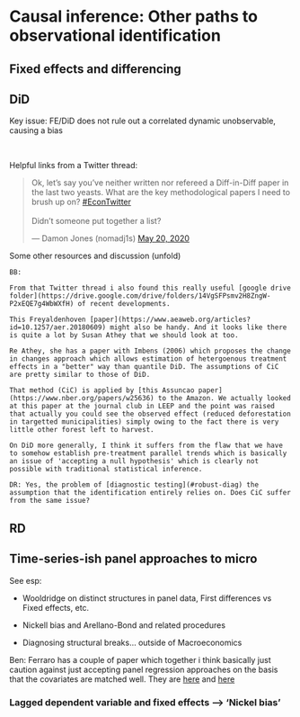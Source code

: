 # [Causal inference: Other paths to observational identification]{#other_paths}


## Fixed effects and differencing

## DiD

Key issue: FE/DiD does not rule out a correlated dynamic unobservable, causing a bias

\

Helpful links from a Twitter thread:

<blockquote class="twitter-tweet"><p lang="en" dir="ltr">Ok, let’s say you’ve neither written nor refereed a Diff-in-Diff paper in the last two yeasts. What are the key methodological papers I need to brush up on? <a href="https://twitter.com/hashtag/EconTwitter?src=hash&amp;ref_src=twsrc%5Etfw">#EconTwitter</a><br><br>Didn’t someone put together a list?</p>&mdash; Damon Jones (nomadj1s) <a href="https://twitter.com/nomadj1s/status/1263225306275614722?ref_src=twsrc%5Etfw">May 20, 2020</a></blockquote> <script async src="https://platform.twitter.com/widgets.js" charset="utf-8"></script>


Some other resources and discussion  (unfold)

```block2

BB: 
  
From that Twitter thread i also found this really useful [google drive folder](https://drive.google.com/drive/folders/14VgSFPsmv2H8ZngW-P2xEQE7g4WbWXfH) of recent developments.

This Freyaldenhoven [paper](https://www.aeaweb.org/articles?id=10.1257/aer.20180609) might also be handy. And it looks like there is quite a lot by Susan Athey that we should look at too.

Re Athey, she has a paper with Imbens (2006) which proposes the change in changes approach which allows estimation of hetergoenous treatment effects in a "better" way than quantile DiD. The assumptions of CiC are pretty similar to those of DiD.

That method (CiC) is applied by [this Assuncao paper](https://www.nber.org/papers/w25636) to the Amazon. We actually looked at this paper at the journal club in LEEP and the point was raised that actually you could see the observed effect (reduced deforestation in targetted municipalities) simply owing to the fact there is very little other forest left to harvest.

On DiD more generally, I think it suffers from the flaw that we have to somehow establish pre-treatment parallel trends which is basically an issue of 'accepting a null hypothesis' which is clearly not possible with traditional statistical inference.

DR: Yes, the problem of [diagnostic testing](#robust-diag) the assumption that the identification entirely relies on. Does CiC suffer from the same issue?

```

## RD

## Time-series-ish panel approaches to micro

See esp:

- Wooldridge on distinct structures in panel data, First differences vs Fixed effects, etc.

- Nickell bias and Arellano-Bond and related procedures

- Diagnosing structural breaks... outside of Macroeconomics


<div class="marginnote">
Ben: Ferraro has a couple of paper which together i think basically just caution against just accepting panel regression approaches on the basis that the covariates are matched well. They are [here](https://www.journals.uchicago.edu/doi/10.1086/689868) and [here](https://www.sciencedirect.com/science/article/pii/S016517651630489X)
</div>


### Lagged dependent variable and fixed effects --> 'Nickel bias'
